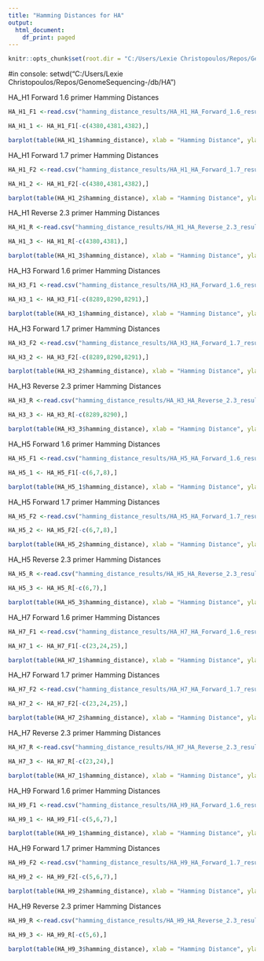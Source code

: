 ```yaml
---
title: "Hamming Distances for HA"
output:
  html_document:
    df_print: paged
---
```

```r
knitr::opts_chunk$set(root.dir = "C:/Users/Lexie Christopoulos/Repos/GenomeSequencing-/db/", echo = TRUE)
```

#in console: setwd("C:/Users/Lexie Christopoulos/Repos/GenomeSequencing-/db/HA")

HA_H1 Forward 1.6 primer Hamming Distances
```r
HA_H1_F1 <-read.csv("hamming_distance_results/HA_H1_HA_Forward_1.6_results.csv")

HA_H1_1 <- HA_H1_F1[-c(4380,4381,4382),]

barplot(table(HA_H1_1$hamming_distance), xlab = "Hamming Distance", ylab = "Number of Sequences", xlim = c(0,28), ylim = c(0,3000))
```

HA_H1 Forward 1.7 primer Hamming Distances

```r
HA_H1_F2 <-read.csv("hamming_distance_results/HA_H1_HA_Forward_1.7_results.csv")

HA_H1_2 <- HA_H1_F2[-c(4380,4381,4382),]

barplot(table(HA_H1_2$hamming_distance), xlab = "Hamming Distance", ylab = "Number of Sequences",xlim = c(0,28), ylim = c(0,3000))
```

HA_H1 Reverse 2.3 primer Hamming Distances

```r
HA_H1_R <-read.csv("hamming_distance_results/HA_H1_HA_Reverse_2.3_results.csv")

HA_H1_3 <- HA_H1_R[-c(4380,4381),]

barplot(table(HA_H1_3$hamming_distance), xlab = "Hamming Distance", ylab = "Number of Sequences",xlim = c(0,27), ylim = c(0,3000))

```

HA_H3 Forward 1.6 primer Hamming Distances

```r
HA_H3_F1 <-read.csv("hamming_distance_results/HA_H3_HA_Forward_1.6_results.csv")

HA_H3_1 <- HA_H3_F1[-c(8289,8290,8291),]

barplot(table(HA_H3_1$hamming_distance), xlab = "Hamming Distance", ylab = "Number of Sequences",xlim = c(0,28), ylim = c(0,5000))

```

HA_H3 Forward 1.7 primer Hamming Distances

```r
HA_H3_F2 <-read.csv("hamming_distance_results/HA_H3_HA_Forward_1.7_results.csv")

HA_H3_2 <- HA_H3_F2[-c(8289,8290,8291),]

barplot(table(HA_H3_2$hamming_distance), xlab = "Hamming Distance", ylab = "Number of Sequences",xlim = c(0,25), ylim = c(0,5000))
```

HA_H3 Reverse 2.3 primer Hamming Distances

```r
HA_H3_R <-read.csv("hamming_distance_results/HA_H3_HA_Reverse_2.3_results.csv")

HA_H3_3 <- HA_H3_R[-c(8289,8290),]

barplot(table(HA_H3_3$hamming_distance), xlab = "Hamming Distance", ylab = "Number of Sequences",xlim = c(0,11), ylim = c(0,7000))

```

HA_H5 Forward 1.6 primer Hamming Distances

```r
HA_H5_F1 <-read.csv("hamming_distance_results/HA_H5_HA_Forward_1.6_results.csv")

HA_H5_1 <- HA_H5_F1[-c(6,7,8),]

barplot(table(HA_H5_1$hamming_distance), xlab = "Hamming Distance", ylab = "Number of Sequences",ylim = c(0,6))

```

HA_H5 Forward 1.7 primer Hamming Distances

```r
HA_H5_F2 <-read.csv("hamming_distance_results/HA_H5_HA_Forward_1.7_results.csv")

HA_H5_2 <- HA_H5_F2[-c(6,7,8),]

barplot(table(HA_H5_2$hamming_distance), xlab = "Hamming Distance", ylab = "Number of Sequences",ylim = c(0,6))

```

HA_H5 Reverse 2.3 primer Hamming Distances

```r
HA_H5_R <-read.csv("hamming_distance_results/HA_H5_HA_Reverse_2.3_results.csv")

HA_H5_3 <- HA_H5_R[-c(6,7),]

barplot(table(HA_H5_3$hamming_distance), xlab = "Hamming Distance", ylab = "Number of Sequences", ylim = c(0,6))
```

HA_H7 Forward 1.6 primer Hamming Distances

```r
HA_H7_F1 <-read.csv("hamming_distance_results/HA_H7_HA_Forward_1.6_results.csv")

HA_H7_1 <- HA_H7_F1[-c(23,24,25),]

barplot(table(HA_H7_1$hamming_distance), xlab = "Hamming Distance", ylab = "Number of Sequences",ylim = c(0,20))

```

HA_H7 Forward 1.7 primer Hamming Distances

```r
HA_H7_F2 <-read.csv("hamming_distance_results/HA_H7_HA_Forward_1.7_results.csv")

HA_H7_2 <- HA_H7_F2[-c(23,24,25),]

barplot(table(HA_H7_2$hamming_distance), xlab = "Hamming Distance", ylab = "Number of Sequences",ylim = c(0,20))
```

HA_H7 Reverse 2.3 primer Hamming Distances

```r
HA_H7_R <-read.csv("hamming_distance_results/HA_H7_HA_Reverse_2.3_results.csv")

HA_H7_3 <- HA_H7_R[-c(23,24),]

barplot(table(HA_H7_1$hamming_distance), xlab = "Hamming Distance", ylab = "Number of Sequences",ylim = c(0,20))

```

HA_H9 Forward 1.6 primer Hamming Distances

```r
HA_H9_F1 <-read.csv("hamming_distance_results/HA_H9_HA_Forward_1.6_results.csv")

HA_H9_1 <- HA_H9_F1[-c(5,6,7),]

barplot(table(HA_H9_1$hamming_distance), xlab = "Hamming Distance", ylab = "Number of Sequences",ylim = c(0,5))

```

HA_H9 Forward 1.7 primer Hamming Distances

```r
HA_H9_F2 <-read.csv("hamming_distance_results/HA_H9_HA_Forward_1.7_results.csv")

HA_H9_2 <- HA_H9_F2[-c(5,6,7),]

barplot(table(HA_H9_2$hamming_distance), xlab = "Hamming Distance", ylab = "Number of Sequences",ylim = c(0,5))
```

HA_H9 Reverse 2.3 primer Hamming Distances

```r
HA_H9_R <-read.csv("hamming_distance_results/HA_H9_HA_Reverse_2.3_results.csv")

HA_H9_3 <- HA_H9_R[-c(5,6),]

barplot(table(HA_H9_3$hamming_distance), xlab = "Hamming Distance", ylab = "Number of Sequences",ylim = c(0,5))
```
